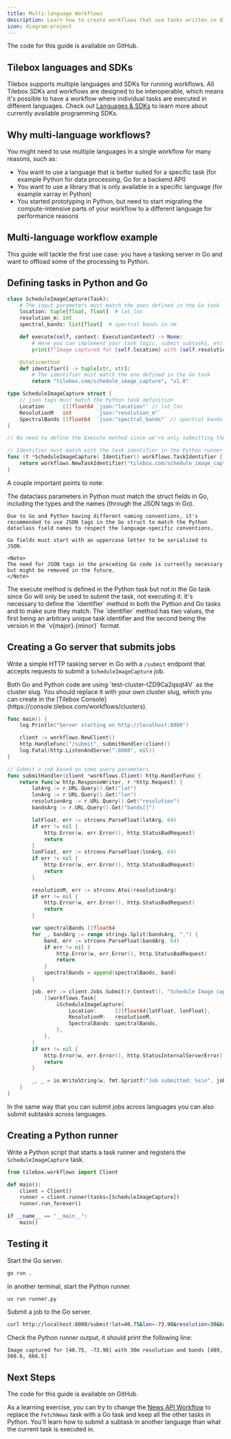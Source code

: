 ```yaml
---
title: Multi-language Workflows
description: Learn how to create workflows that use tasks written in different languages
icon: diagram-project
---
```


<Columns cols={1}>
    <Card title="Open in GitHub" icon="github" href="https://github.com/tilebox/examples/tree/main/workflows-multilang" horizontal>
        The code for this guide is available on GitHub.
    </Card>
</Columns>

## Tilebox languages and SDKs

Tilebox supports multiple languages and SDKs for running workflows.
All Tilebox SDKs and workflows are designed to be interoperable, which means it's possible to have a workflow where individual tasks are executed in different languages.
Check out [Languages & SDKs](/sdks/introduction) to learn more about currently available programming SDKs.

## Why multi-language workflows?

You might need to use multiple languages in a single workflow for many reasons, such as:

- You want to use a language that is better suited for a specific task (for example Python for data processing, Go for a backend API)
- You want to use a library that is only available in a specific language (for example xarray in Python)
- You started prototyping in Python, but need to start migrating the compute-intensive parts of your workflow to a different language for performance reasons

## Multi-language workflow example

This guide will tackle the first use case: you have a tasking server in Go and want to offload some of the processing to Python.

## Defining tasks in Python and Go

```python Python
class ScheduleImageCapture(Task):
    # The input parameters must match the ones defined in the Go task
    location: tuple[float, float]  # lat_lon
    resolution_m: int
    spectral_bands: list[float]  # spectral bands in nm

    def execute(self, context: ExecutionContext) -> None:
        # Here you can implement your task logic, submit subtasks, etc.
        print(f"Image captured for {self.location} with {self.resolution_m}m resolution and bands {self.spectral_bands}")

    @staticmethod
    def identifier() -> tuple[str, str]:
        # The identifier must match the one defined in the Go task
        return "tilebox.com/schedule_image_capture", "v1.0"
```

```go Go
type ScheduleImageCapture struct {
    // json tags must match the Python task definition
    Location      [2]float64 `json:"location"` // lat_lon
    ResolutionM   int        `json:"resolution_m"`
    SpectralBands []float64  `json:"spectral_bands"` // spectral bands in nm
}

// No need to define the Execute method since we're only submitting the task

// Identifier must match with the task identifier in the Python runner
func (t *ScheduleImageCapture) Identifier() workflows.TaskIdentifier {
    return workflows.NewTaskIdentifier("tilebox.com/schedule_image_capture", "v1.0")
}
```

A couple important points to note:

<AccordionGroup>
  <Accordion title="Input parameters">
    The dataclass parameters in Python must match the struct fields in Go, including the types and the names (through the JSON tags in Go).
    
    Due to Go and Python having different naming conventions, it's recommended to use JSON tags in the Go struct to match the Python dataclass field names to respect the language-specific conventions.
    
    Go fields must start with an uppercase letter to be serialized to JSON.

    <Note>
    The need for JSON tags in the preceding Go code is currently necessary but might be removed in the future.
    </Note>
  </Accordion>
  <Accordion title="Execute method">
    The execute method is defined in the Python task but not in the Go task since Go will only be used to submit the task, not executing it.
  </Accordion>
  <Accordion title="Identifier">
    It's necessary to define the `identifier` method in both the Python and Go tasks and to make sure they match.
    The `identifier` method has two values, the first being an arbitrary unique task identifier and the second being the version in the `v{major}.{minor}` format.
  </Accordion>
</AccordionGroup>

## Creating a Go server that submits jobs

Write a simple HTTP tasking server in Go with a `/submit` endpoint that accepts requests to submit a `ScheduleImageCapture` job.

<Note>
    Both Go and Python code are using `test-cluster-tZD9Ca2qsqt4V` as the cluster slug. You should replace it with your own cluster slug, which you can create in the [Tilebox Console](https://console.tilebox.com/workflows/clusters).
</Note>

```go Go
func main() {
    log.Println("Server starting on http://localhost:8080")

    client := workflows.NewClient()
    http.HandleFunc("/submit", submitHandler(client))
    log.Fatal(http.ListenAndServe(":8080", nil))
}

// Submit a job based on some query parameters
func submitHandler(client *workflows.Client) http.HandlerFunc {
    return func(w http.ResponseWriter, r *http.Request) {
        latArg := r.URL.Query().Get("lat")
        lonArg := r.URL.Query().Get("lon")
        resolutionArg := r.URL.Query().Get("resolution")
        bandsArg := r.URL.Query().Get("bands[]")

        latFloat, err := strconv.ParseFloat(latArg, 64)
        if err != nil {
            http.Error(w, err.Error(), http.StatusBadRequest)
            return
        }
        lonFloat, err := strconv.ParseFloat(lonArg, 64)
        if err != nil {
            http.Error(w, err.Error(), http.StatusBadRequest)
            return
        }

        resolutionM, err := strconv.Atoi(resolutionArg)
        if err != nil {
            http.Error(w, err.Error(), http.StatusBadRequest)
            return
        }

        var spectralBands []float64
        for _, bandArg := range strings.Split(bandsArg, ",") {
            band, err := strconv.ParseFloat(bandArg, 64)
            if err != nil {
                http.Error(w, err.Error(), http.StatusBadRequest)
                return
            }
            spectralBands = append(spectralBands, band)
        }

        job, err := client.Jobs.Submit(r.Context(), "Schedule Image capture",
            []workflows.Task{
                &ScheduleImageCapture{
                    Location:      [2]float64{latFloat, lonFloat},
                    ResolutionM:   resolutionM,
                    SpectralBands: spectralBands,
                },
            },
        )
        if err != nil {
            http.Error(w, err.Error(), http.StatusInternalServerError)
            return
        }

        _, _ = io.WriteString(w, fmt.Sprintf("Job submitted: %s\n", job.ID))
    }
}
```

<Note>
    In the same way that you can submit jobs across languages you can also submit subtasks across languages.
</Note>

## Creating a Python runner

Write a Python script that starts a task runner and registers the `ScheduleImageCapture` task.

```python Python
from tilebox.workflows import Client

def main():
    client = Client()
    runner = client.runner(tasks=[ScheduleImageCapture])
    runner.run_forever()

if __name__ == "__main__":
    main()
```

## Testing it

Start the Go server.

```bash Shell
go run .
```

In another terminal, start the Python runner.

```bash Shell
uv run runner.py
```

Submit a job to the Go server.

```bash Shell
curl http://localhost:8080/submit?lat=40.75&lon=-73.98&resolution=30&bands[]=489.0,560.6,666.5
```

Check the Python runner output, it should print the following line:

```plaintext Output
Image captured for [40.75, -73.98] with 30m resolution and bands [489, 560.6, 666.5]
```

## Next Steps

<Columns cols={1}>
    <Card title="Open in GitHub" icon="github" href="https://github.com/tilebox/examples/tree/main/workflows-multilang" horizontal>
        The code for this guide is available on GitHub.
    </Card>
</Columns>

As a learning exercise, you can try to change the [News API Workflow](/workflows/concepts/tasks#dependencies-example) to replace the `FetchNews` task with a Go task and keep all the other tasks in Python.
You'll learn how to submit a subtask in another language than what the current task is executed in.
